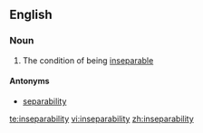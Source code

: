 ==English==

===Noun===
{{en-noun|-}}

# The condition of being [[inseparable]]

====Antonyms====
* [[separability]]

[[te:inseparability]]
[[vi:inseparability]]
[[zh:inseparability]]